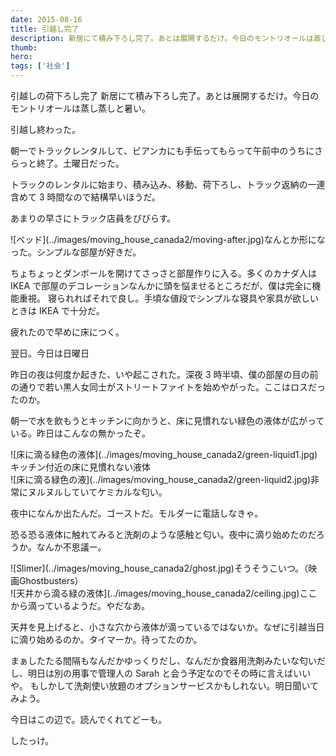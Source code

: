 ```yaml
---
date: 2015-08-16
title: 引越し完了
description: 新居にて積み下ろし完了。あとは展開するだけ。今日のモントリオールは蒸し蒸しと暑い。
thumb:
hero:
tags: ['社会']
---
```


引越しの荷下ろし完了
新居にて積み下ろし完了。あとは展開するだけ。今日のモントリオールは蒸し蒸しと暑い。

引越し終わった。

朝一でトラックレンタルして、ビアンカにも手伝ってもらって午前中のうちにさらっと終了。土曜日だった。

トラックのレンタルに始まり、積み込み、移動、荷下ろし、トラック返納の一連含めて 3 時間なので結構早いほうだ。

あまりの早さにトラック店員をびびらす。

<div>
  ![ベッド](../images/moving_house_canada2/moving-after.jpg)なんとか形になった。シンプルな部屋が好きだ。
</div>

ちょちょっとダンボールを開けてさっさと部屋作りに入る。多くのカナダ人は IKEA で部屋のデコレーションなんかに頭を悩ませるところだが、僕は完全に機能重視。 寝られればそれで良し。手頃な値段でシンプルな寝具や家具が欲しいときは IKEA で十分だ。

疲れたので早めに床につく。

翌日。今日は日曜日

昨日の夜は何度か起きた、いや起こされた。深夜 3 時半頃、僕の部屋の目の前の通りで若い黒人女同士がストリートファイトを始めやがった。ここはロスだったのか。

朝一で水を飲もうとキッチンに向かうと、床に見慣れない緑色の液体が広がっている。昨日はこんなの無かったぞ。

<div>
  ![床に滴る緑色の液体](../images/moving_house_canada2/green-liquid1.jpg)キッチン付近の床に見慣れない液体
</div>

<div>
  ![床に滴る緑色の液](../images/moving_house_canada2/green-liquid2.jpg)非常にヌルヌルしていてケミカルな匂い。
</div>

夜中になんか出たんだ。ゴーストだ。モルダーに電話しなきゃ。

恐る恐る液体に触れてみると洗剤のような感触と匂い。夜中に滴り始めたのだろうか。なんか不思議ー。

<div>
  ![Slimer](../images/moving_house_canada2/ghost.jpg)そうそうこいつ。（映画Ghostbusters）
</div>

<div>
  ![天井から滴る緑の液体](../images/moving_house_canada2/ceiling.jpg)ここから滴っているようだ。やだなあ。
</div>

天井を見上げると、小さな穴から液体が滴っているではないか。なぜに引越当日に滴り始めるのか。タイマーか。待ってたのか。

まぁしたたる間隔もなんだかゆっくりだし、なんだか食器用洗剤みたいな匂いだし、明日は別の用事で管理人の Sarah と会う予定なのでその時に言えばいいや。 もしかして洗剤使い放題のオプションサービスかもしれない。明日聞いてみよう。

今日はこの辺で。読んでくれてどーも。

したっけ。

